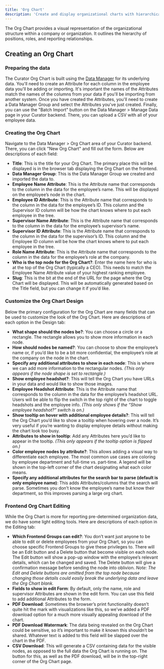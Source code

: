 ```yaml
---
title: 'Org Chart'
description: 'Create and display organizational charts with hierarchical employee structure and reporting relationships visualization.'
---
```


The Org Chart provides a visual representation of the organizational structure within a company or organization. It
outlines the hierarchy of positions, roles, and reporting relationships.

## Creating an Org Chart

### Preparing the data

The Curator Org Chart is built using the
[Data Manager](https://curator.interworks.com/page/kb/embedding-using-analyticsdata-manager/data-manager-basics/1253)
for its underlying data. You'll need to create an Attribute for each column in the employee data you'll be adding or
importing. It's important the names of the Attributes match the names of the columns from your data if you'll be
importing from another system. Once you have created the Attributes, you'll need to create a Data Manager Group and
select the Attributes you've just created. Finally, you can use the "Batch Import" button on the Data Manager > Manage
Data page in your Curator backend. There, you can upload a CSV with all of your employee data.

### Creating the Org Chart

Navigate to the Data Manager > Org Chart area of your Curator backend. There, you can click "New Org Chart" and fill
out the form. Below are descriptions of each field:

- **Title**: This is the title for your Org Chart. The primary place this will be displayed is in the browser tab
displaying the Org Chart on the frontend.
- **Data Manager Group**: This is the Data Manager Group we created and imported the data to.
- **Employee Name Attribute**: This is the Attribute name that corresponds to the column in the data for the employee’s
name. This will be displayed on the employee’s node in the chart.
- **Employee ID Attribute**: This is the Attribute name that corresponds to the column in the data for the employee’s
ID. This column and the Supervisor ID column will be how the chart knows where to put each employee in the tree.
- **Supervisor Name Attribute**: This is the Attribute name that corresponds to the column in the data for the
employee’s supervisor’s name.
- **Supervisor ID Attribute**: This is the Attribute name that corresponds to the column in the data for the
supervisor’s ID. This column and the Employee ID column will be how the chart knows where to put each employee in the
tree.
- **Role Name Attribute**: This is the Attribute name that corresponds to the column in the data for the employee’s
role at the company.
- **Who is the top node for the Org Chart?**: Enter the name here for who is at the top of the Org Chart (typically a
CEO). This needs to match the Employee Name Attribute value of your highest ranking employee.
- **Slug**: This is the bit at the end of the URL for the page where the Org Chart will be displayed. This will be
automatically generated based on the Title field, but you can change it if you’d like.

### Customize the Org Chart Design

Below the primary configuration for the Org Chart are many fields that can be used to customize the look of the Org
Chart. Here are descriptions of each option in the Design tab:

- **What shape should the nodes be?**: You can choose a circle or a rectangle. The rectangle allows you to show more
information in each node.
- **How should nodes be named?**: You can choose to show the employee’s name or, if you’d like to be a bit more
confidential, the employee’s role at the company on the node in the chart.
- **Specify any additional attributes to show in each node**: This is where we can add more information to the
rectangular nodes. *(This only appears if the node shape is set to rectangle.)*
- **Show employee headshot?**: This will tell the Org Chart you have URLs in your data and would like to show those
images.
- **Employee Headshot Attribute**: This is the Attribute name that corresponds to the column in the data for the
employee’s headshot URL. Users will be able to flip the switch in the top right of the chart to toggle headshots and
the employee info. *(This only shows if the “Show employee headshot?” switch is on.)*
- **Show tooltip on hover with additional employee details?**: This will tell the Org Chart you’d like to show a
tooltip when hovering over a node. It’s very useful if you’re wanting to display employee details without making the
chart look too busy.
- **Attributes to show in tooltip**: Add any Attributes here you’d like to appear in the tooltip. *(This only appears*
*if the tooltip option is flipped on.)*
- **Color employee nodes by attribute?**: This allows adding a visual way to differentiate each employee. The most
common use cases are coloring by employee department and full-time vs. part-time. A legend will be shown in the
top-left corner of the chart designating what each color means.
- **Specify any additional attributes for the search bar to parse (default is only employee name)**: This adds
Attributes/columns that the search will parse. Sometimes you don’t know the employee’s name but know their department,
so this improves parsing a large org chart.

### Frontend Org Chart Editing

While the Org Chart is more for reporting pre-determined organization data, we do have some light editing tools. Here
are descriptions of each option in the Editing tab:

- **Which Frontend Groups can edit?**: You don’t want just anyone to be able to edit or delete employees from your Org
Chart, so you can choose specific Frontend Groups to give these privileges to. There will be an Edit button and a
Delete button that become visible on each node. The Edit button will show a pop-up window with the employee’s relevant
details, which can be changed and saved. The Delete button will give a confirmation message before sending the node
into oblivion. *Note: The Edit and Delete buttons are omitted from the top node because changing those details could*
*easily break the underlying data and leave the Org Chart blank.*
- **Fields to show in edit Form**: By default, only the name, role and supervisor Attributes are shown in the edit
form. You can use this field to add additional Attributes to the form.
- **PDF Download**: Sometimes the browser’s print functionality doesn’t quite hit the mark with visualizations like
this, so we’ve added a PDF download option for a much more visually appealing download of the chart.
- **PDF Download Watermark**: The data being revealed on the Org Chart could be sensitive, so it’s important to make it
known this shouldn’t be shared. Whatever text is added to this field will be slapped over the chart in the PDF.
- **CSV Download**: This will generate a CSV containing data for the visible nodes, as opposed to the full data the Org
Chart is running on. The button for this, as well as the PDF download, will be in the top-right corner of the Org Chart
page.
